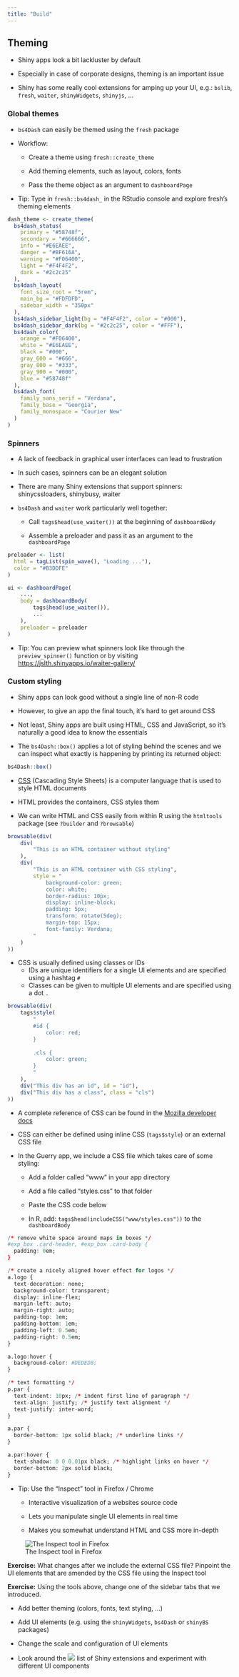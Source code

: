 ```yaml
---
title: "Build"
---
```


## Theming

-   Shiny apps look a bit lackluster by default

-   Especially in case of corporate designs, theming is an important issue

-   Shiny has some really cool extensions for amping up your UI, e.g.: `bslib`, `fresh`, `waiter`, `shinyWidgets`, `shinyjs`, ...

### Global themes

-   `bs4Dash` can easily be themed using the `fresh` package

-   Workflow:

    -   Create a theme using `fresh::create_theme`

    -   Add theming elements, such as layout, colors, fonts

    -   Pass the theme object as an argument to `dashboardPage`

-   Tip: Type in `fresh::bs4dash_` in the RStudio console and explore fresh's theming elements

```r
dash_theme <- create_theme(
  bs4dash_status(
    primary = "#58748f",
    secondary = "#666666",
    info = "#E6EAEE",
    danger = "#BF616A",
    warning = "#F06400",
    light = "#F4F4F2",
    dark = "#2c2c25"
  ),
  bs4dash_layout(
    font_size_root = "5rem",
    main_bg = "#FDFDFD",
    sidebar_width = "350px"
  ),
  bs4dash_sidebar_light(bg = "#F4F4F2", color = "#000"),
  bs4dash_sidebar_dark(bg = "#2c2c25", color = "#FFF"),
  bs4dash_color(
  	orange = "#F06400",
    white = "#E6EAEE",
    black = "#000",
    gray_600 = "#666",
    gray_800 = "#333",
    gray_900 = "#000",
    blue = "#58748f"
  ),
  bs4dash_font(
    family_sans_serif = "Verdana",
    family_base = "Georgia",
    family_monospace = "Courier New"
  )
)
```

### Spinners

-   A lack of feedback in graphical user interfaces can lead to frustration

-   In such cases, spinners can be an elegant solution

-   There are many Shiny extensions that support spinners: shinycssloaders, shinybusy, waiter

-   `bs4Dash` and `waiter` work particularly well together:

    -   Call `tags$head(use_waiter())` at the beginning of `dashboardBody`

    -   Assemble a preloader and pass it as an argument to the `dashboardPage`

```r
preloader <- list(
  html = tagList(spin_wave(), "Loading ..."),
  color = "#B3DDFE"
)

ui <- dashboardPage(
	...,
	body = dashboardBody(
		tags$head(use_waiter()),
		...
	),
	preloader = preloader
)
```

-   Tip: You can preview what spinners look like through the `preview_spinner()` function or by visiting <https://jslth.shinyapps.io/waiter-gallery/>

### Custom styling

-   Shiny apps can look good without a single line of non-R code

-   However, to give an app the final touch, it's hard to get around CSS

-   Not least, Shiny apps are built using HTML, CSS and JavaScript, so it's naturally a good idea to know the essentials

-   The `bs4Dash::box()` applies a lot of styling behind the scenes and we can inspect what exactly is happening by printing its returned object:

```r
bs4Dash::box()
```

-   [CSS](https://en.wikipedia.org/wiki/CSS) (Cascading Style Sheets) is a computer language that is used to style HTML documents

-   HTML provides the containers, CSS styles them

-   We can write HTML and CSS easily from within R using the `htmltools` package (see `?builder` and `?browsable`)

```r
browsable(div(
	div(
		"This is an HTML container without styling"
	),
	div(
		"This is an HTML container with CSS styling",
		style = "
			background-color: green;
			color: white;
			border-radius: 10px;
			display: inline-block;
			padding: 5px;
			transform: rotate(5deg);
			margin-top: 15px;
			font-family: Verdana;
		"
	)
))
```

-   CSS is usually defined using classes or IDs
    -   IDs are unique identifiers for a single UI elements and are specified using a hashtag `#`
    -   Classes can be given to multiple UI elements and are specified using a dot `.`

```r
browsable(div(
	tags$style(
		"
		#id {
			color: red;
		}
		
		.cls {
			color: green;
		}
		"
	),
	div("This div has an id", id = "id"),
	div("This div has a class", class = "cls")
))
```

-   A complete reference of CSS can be found in the [Mozilla developer docs](https://developer.mozilla.org/en-US/docs/Web/CSS/Reference)

-   CSS can either be defined using inline CSS (`tags$style`) or an external CSS file

-   In the Guerry app, we include a CSS file which takes care of some styling:

    -   Add a folder called "www" in your app directory

    -   Add a file called "styles.css" to that folder

    -   Paste the CSS code below

    -   In R, add: `tags$head(includeCSS("www/styles.css"))` to the `dashboardBody`

```r
/* remove white space around maps in boxes */
#exp_box .card-header, #exp_box .card-body {
  padding: 0em;
}

/* create a nicely aligned hover effect for logos */
a.logo {
  text-decoration: none;
  background-color: transparent;
  display: inline-flex;
  margin-left: auto;
  margin-right: auto;
  padding-top: 1em;
  padding-bottom: 1em;
  padding-left: 0.5em;
  padding-right: 0.5em;
}

a.logo:hover {
  background-color: #DEDED8;
}

/* text formatting */
p.par {
  text-indent: 10px; /* indent first line of paragraph */
  text-align: justify; /* justify text alignment */
  text-justify: inter-word;
}

a.par {
  border-bottom: 1px solid black; /* underline links */
}

a.par:hover {
  text-shadow: 0 0 0.01px black; /* highlight links on hover */
  border-bottom: 2px solid black;
}
```

-   Tip: Use the "Inspect" tool in Firefox / Chrome

    -   Interactive visualization of a websites source code

    -   Lets you manipulate single UI elements in real time

    -   Makes you somewhat understand HTML and CSS more in-depth

![The Inspect tool in Firefox](resources/inspect.png)

**Exercise:** What changes after we include the external CSS file? Pinpoint the UI elements that are amended by the CSS file using the Inspect tool

**Exercise:** Using the tools above, change one of the sidebar tabs that we introduced.

-   Add better theming (colors, fonts, text styling, ...)

-   Add UI elements (e.g. using the `shinyWidgets`, `bs4Dash` or `shinyBS` packages)

-   Change the scale and configuration of UI elements

-   Look around the [![](resources/awesome-logo.svg)](https://github.com/nanxstats/awesome-shiny-extensions#ui-components) list of Shiny extensions and experiment with different UI components
